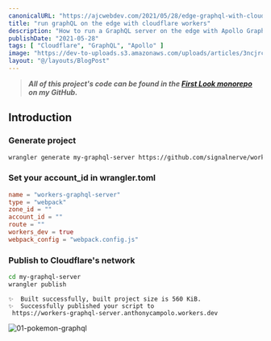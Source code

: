 ```yaml
---
canonicalURL: "https://ajcwebdev.com/2021/05/28/edge-graphql-with-cloudflare-workers/"
title: "run graphQL on the edge with cloudflare workers"
description: "How to run a GraphQL server on the edge with Apollo GraphQL, Cloudflare Workers, Webpack, and Wrangler."
publishDate: "2021-05-28"
tags: [ "Cloudflare", "GraphQL", "Apollo" ]
image: "https://dev-to-uploads.s3.amazonaws.com/uploads/articles/3ncjrcfgmnx1qgdsr50h.png"
layout: "@/layouts/BlogPost"
---
```


> ___All of this project's code can be found in the [First Look monorepo](https://github.com/ajcwebdev/a-first-look/tree/main/deployment/cloudflare-graphql/) on my GitHub.___

## Introduction

### Generate project

```bash
wrangler generate my-graphql-server https://github.com/signalnerve/workers-graphql-server
```

### Set your account_id in wrangler.toml

```toml
name = "workers-graphql-server"
type = "webpack"
zone_id = ""
account_id = ""
route = ""
workers_dev = true
webpack_config = "webpack.config.js"
```

### Publish to Cloudflare's network

```bash
cd my-graphql-server
wrangler publish
```

```
✨  Built successfully, built project size is 560 KiB.
✨  Successfully published your script to
 https://workers-graphql-server.anthonycampolo.workers.dev
```

![01-pokemon-graphql](https://dev-to-uploads.s3.amazonaws.com/uploads/articles/mxhczudxzft7uek4ft3d.png)